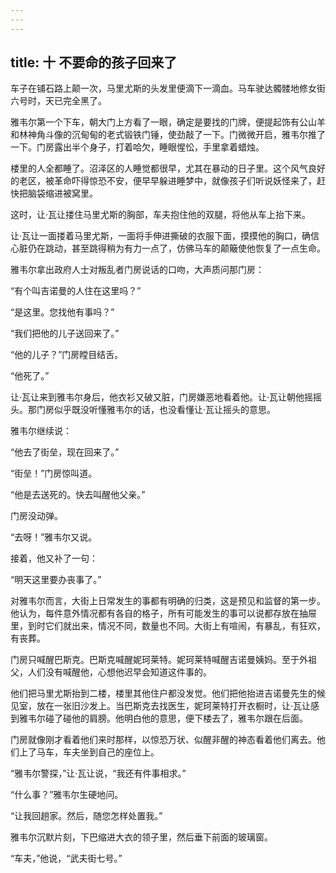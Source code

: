 ```yaml
---
---
---
```

title: 十 不要命的孩子回来了
---




车子在铺石路上颠一次，马里尤斯的头发里便滴下一滴血。马车驶达髑髅地修女街六号时，天已完全黑了。

雅韦尔第一个下车，朝大门上方看了一眼，确定是要找的门牌，便提起饰有公山羊和林神角斗像的沉甸甸的老式锻铁门锤，使劲敲了一下。门微微开启，雅韦尔推了一下。门房露出半个身子，打着哈欠，睡眼惺忪，手里拿着蜡烛。

楼里的人全都睡了。沼泽区的人睡觉都很早，尤其在暴动的日子里。这个风气良好的老区，被革命吓得惊恐不安，便早早躲进睡梦中，就像孩子们听说妖怪来了，赶快把脑袋缩进被窝里。

这时，让·瓦让搂住马里尤斯的胸部，车夫抱住他的双腿，将他从车上抬下来。

让·瓦让一面搂着马里尤斯，一面将手伸进撕破的衣服下面，摸摸他的胸口，确信心脏仍在跳动，甚至跳得稍为有力一点了，仿佛马车的颠簸使他恢复了一点生命。

雅韦尔拿出政府人士对叛乱者门房说话的口吻，大声质问那门房：

“有个叫吉诺曼的人住在这里吗？”

“是这里。您找他有事吗？”

“我们把他的儿子送回来了。”

“他的儿子？”门房瞠目结舌。

“他死了。”

让·瓦让来到雅韦尔身后，他衣衫又破又脏，门房嫌恶地看着他。让·瓦让朝他摇摇头。那门房似乎既没听懂雅韦尔的话，也没看懂让·瓦让摇头的意思。

雅韦尔继续说：

“他去了街垒，现在回来了。”

“街垒！”门房惊叫道。

“他是去送死的。快去叫醒他父亲。”

门房没动弹。

“去呀！”雅韦尔又说。

接着，他又补了一句：

“明天这里要办丧事了。”

对雅韦尔而言，大街上日常发生的事都有明确的归类，这是预见和监督的第一步。他认为，每件意外情况都有各自的格子，所有可能发生的事可以说都存放在抽屉里，到时它们就出来，情况不同，数量也不同。大街上有喧闹，有暴乱，有狂欢，有丧葬。

门房只喊醒巴斯克。巴斯克喊醒妮珂莱特。妮珂莱特喊醒吉诺曼姨妈。至于外祖父，人们没有喊醒他，心想他迟早会知道这件事的。

他们把马里尤斯抬到二楼，楼里其他住户都没发觉。他们把他抬进吉诺曼先生的候见室，放在一张旧沙发上。当巴斯克去找医生，妮珂莱特打开衣橱时，让·瓦让感到雅韦尔碰了碰他的肩膀。他明白他的意思，便下楼去了，雅韦尔跟在后面。

门房就像刚才看着他们来时那样，以惊恐万状、似醒非醒的神态看着他们离去。他们上了马车，车夫坐到自己的座位上。

“雅韦尔警探，”让·瓦让说，“我还有件事相求。”

“什么事？”雅韦尔生硬地问。

“让我回趟家。然后，随您怎样处置我。”

雅韦尔沉默片刻，下巴缩进大衣的领子里，然后垂下前面的玻璃窗。

“车夫，”他说，“武夫街七号。”